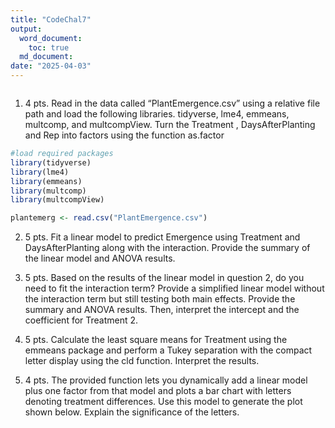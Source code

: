 ```yaml
---
title: "CodeChal7"
output: 
  word_document: 
    toc: true
  md_document: 
date: "2025-04-03"
---
```


```r

```
1.	4 pts. Read in the data called “PlantEmergence.csv” using a relative file path and load the following libraries. tidyverse, lme4, emmeans, multcomp, and multcompView. Turn the Treatment , DaysAfterPlanting  and Rep into factors using the function as.factor
```r
#load required packages
library(tidyverse)
library(lme4)
library(emmeans)
library(multcomp)
library(multcompView)

plantemerg <- read.csv("PlantEmergence.csv")

```

 
2.	5 pts. Fit a linear model to predict Emergence using Treatment and DaysAfterPlanting along with the interaction. Provide the summary of the linear model and ANOVA results. 

3.	5 pts. Based on the results of the linear model in question 2, do you need to fit the interaction term? Provide a simplified linear model without the interaction term but still testing both main effects. Provide the summary and ANOVA results. Then, interpret the intercept and the coefficient for Treatment 2.

4.	5 pts. Calculate the least square means for Treatment using the emmeans package and perform a Tukey separation with the compact letter display using the cld function. Interpret the results.

5.	4 pts. The provided function lets you dynamically add a linear model plus one factor from that model and plots a bar chart with letters denoting treatment differences. Use this model to generate the plot shown below. Explain the significance of the letters. 
